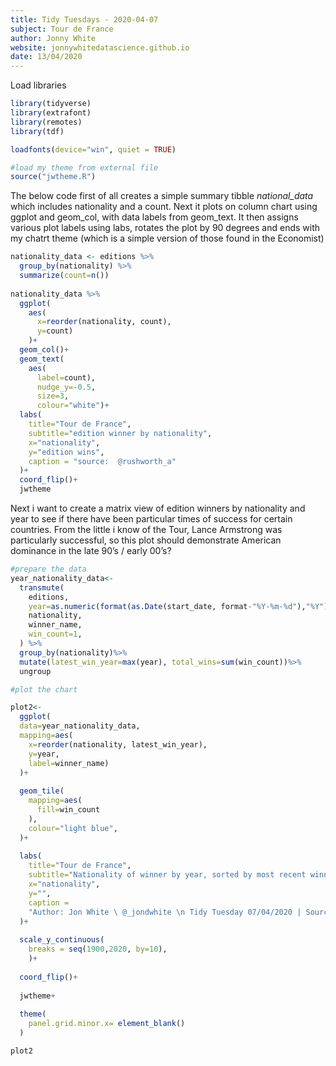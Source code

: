 ```yaml
---
title: Tidy Tuesdays - 2020-04-07
subject: Tour de France
author: Jonny White
website: jonnywhitedatascience.github.io
date: 13/04/2020
---
```


Load libraries
```r

library(tidyverse)
library(extrafont)
library(remotes)
library(tdf)

loadfonts(device="win", quiet = TRUE)

#load my theme from external file
source("jwtheme.R")

```


The below code first of all creates a simple summary tibble *national_data* which includes nationality and a count.  Next it plots on column chart using ggplot and geom_col, with data labels from geom_text.  It then assigns various plot labels using labs, rotates the plot by 90 degrees and ends with my chatrt theme (which is a simple version of those found in the Economist)

```r

nationality_data <- editions %>% 
  group_by(nationality) %>%
  summarize(count=n())
  
nationality_data %>%
  ggplot( 
    aes(
      x=reorder(nationality, count),
      y=count)
    )+
  geom_col()+
  geom_text(
    aes(
      label=count),
      nudge_y=-0.5,
      size=3,
      colour="white")+
  labs(
    title="Tour de France",
    subtitle="edition winner by nationality",
    x="nationality",
    y="edition wins",
    caption = "source:  @rushworth_a"
  )+
  coord_flip()+
  jwtheme
```

Next i want to create a matrix view of edition winners by nationality and year to see if there have been particular times of success for certain countries.  From the little i know of the Tour, Lance Armstrong was particularly successful, so this plot should demonstrate American dominance in the late 90's / early 00's?

```r
#prepare the data
year_nationality_data<-
  transmute(
    editions,
    year=as.numeric(format(as.Date(start_date, format-"%Y-%m-%d"),"%Y")),
    nationality,
    winner_name,
    win_count=1,
  ) %>%
  group_by(nationality)%>%
  mutate(latest_win_year=max(year), total_wins=sum(win_count))%>%
  ungroup

#plot the chart

plot2<-
  ggplot(
  data=year_nationality_data,
  mapping=aes(
    x=reorder(nationality, latest_win_year),
    y=year,
    label=winner_name)
  )+
  
  geom_tile(
    mapping=aes(
      fill=win_count
    ),
    colour="light blue",
  )+
  
  labs(
    title="Tour de France",
    subtitle="Nationality of winner by year, sorted by most recent winning year",
    x="nationality",
    y="",
    caption = 
    "Author: Jon White \ @_jondwhite \n Tidy Tuesday 07/04/2020 | Source:  Alastair Rushworth \ @rushworth_a"
  )+
    
  scale_y_continuous(
    breaks = seq(1900,2020, by=10), 
    )+
    
  coord_flip()+
    
  jwtheme+
    
  theme(
    panel.grid.minor.x= element_blank()
  )

plot2
```

